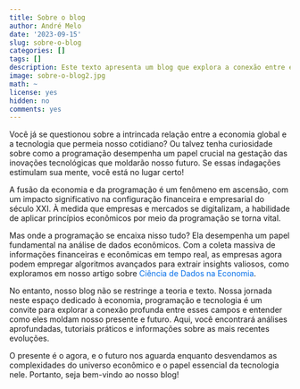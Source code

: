 ```yaml
---
title: Sobre o blog
author: André Melo
date: '2023-09-15'
slug: sobre-o-blog
categories: []
tags: []
description: Este texto apresenta um blog que explora a conexão entre economia, programação e tecnologia, convidando os leitores a explorar análises, tutoriais e insights relevantes para o mundo digital atual.
image: sobre-o-blog2.jpg
math: ~
license: yes
hidden: no
comments: yes
---
```


<style type="text/css">
a#rgamer-link {
    color: #016dea; /* Cor do texto no modo light */
    text-decoration: none;
}

a#rgamer-link:hover {
    color: #014ba0; /* Cor do texto quando o mouse passar por cima no modo light */
}

/* ---------------------------------------------------------- */  

/* Estilos para o link no modo dark */
[data-scheme="dark"] a#rgamer-link {
    color: #5bc0be; /* Cor do texto no modo dark */
}

[data-scheme="dark"] a#rgamer-link:hover {
    color: #7eecea; /* Cor do texto quando o mouse passar por cima no modo dark */
}
</style>

<!--more-->

Você já se questionou sobre a intrincada relação entre a economia global e a tecnologia que permeia nosso cotidiano? Ou talvez tenha curiosidade sobre como a programação desempenha um papel crucial na gestação das inovações tecnológicas que moldarão nosso futuro. Se essas indagações estimulam sua mente, você está no lugar certo!

A fusão da economia e da programação é um fenômeno em ascensão, com um impacto significativo na configuração financeira e empresarial do século XXI. À medida que empresas e mercados se digitalizam, a habilidade de aplicar princípios econômicos por meio da programação se torna vital.

Mas onde a programação se encaixa nisso tudo? Ela desempenha um papel fundamental na análise de dados econômicos. Com a coleta massiva de informações financeiras e econômicas em tempo real, as empresas agora podem empregar algoritmos avançados para extrair insights valiosos, como exploramos em nosso artigo sobre <a href="https://drewmelo.github.io/blogr/p/ciencia-de-dados-na-economia/" id="rgamer-link" target="_blank">Ciência de Dados na Economia</a>.

No entanto, nosso blog não se restringe a teoria e texto. Nossa jornada neste espaço dedicado à economia, programação e tecnologia é um convite para explorar a conexão profunda entre esses campos e entender como eles moldam nosso presente e futuro. Aqui, você encontrará análises aprofundadas, tutoriais práticos e informações sobre as mais recentes evoluções.

O presente é o agora, e o futuro nos aguarda enquanto desvendamos as complexidades do universo econômico e o papel essencial da tecnologia nele. Portanto, seja bem-vindo ao nosso blog!
